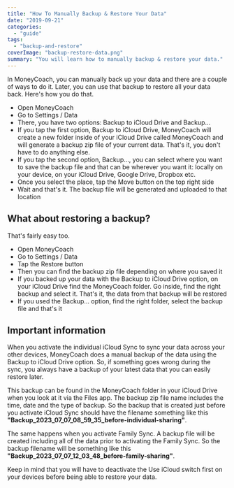 ```yaml
---
title: "How To Manually Backup & Restore Your Data"
date: "2019-09-21"
categories: 
  - "guide"
tags: 
  - "backup-and-restore"
coverImage: "backup-restore-data.png"
summary: "You will learn how to manually backup & restore your data."
---
```


In MoneyCoach, you can manually back up your data and there are a couple of ways to do it. Later, you can use that backup to restore all your data back. Here's how you do that.

- Open MoneyCoach
- Go to Settings / Data
- There, you have two options: Backup to iCloud Drive and Backup...
- If you tap the first option, Backup to iCloud Drive, MoneyCoach will create a new folder inside of your iCloud Drive called MoneyCoach and will generate a backup zip file of your current data. That's it, you don't have to do anything else.
- If you tap the second option, Backup..., you can select where you want to save the backup file and that can be wherever you want it: locally on your device, on your iCloud Drive, Google Drive, Dropbox etc.
- Once you select the place, tap the Move button on the top right side
- Wait and that's it. The backup file will be generated and uploaded to that location

## What about restoring a backup? 
That's fairly easy too.

- Open MoneyCoach
- Go to Settings / Data
- Tap the Restore button
- Then you can find the backup zip file depending on where you saved it
- If you backed up your data with the Backup to iCloud Drive option, on your iCloud Drive find the MoneyCoach folder. Go inside, find the right backup and select it. That's it, the data from that backup will be restored
- If you used the Backup... option, find the right folder, select the backup file and that's it

## Important information

When you activate the individual iCloud Sync to sync your data across your other devices, MoneyCoach does a manual backup of the data using the Backup to iCloud Drive option. So, if something goes wrong during the sync, you always have a backup of your latest data that you can easily restore later.

This backup can be found in the MoneyCoach folder in your iCloud Drive when you look at it via the Files app. The backup zip file name includes the time, date and the type of backup. So the backup that is created just before you activate iCloud Sync should have the filename something like this **"Backup_2023_07_07_08_59_35_before-individual-sharing"**.

The same happens when you activate Family Sync. A backup file will be created including all of the data prior to activating the Family Sync. So the backup filename will be something like this **"Backup_2023_07_07_12_03_48_before-family-sharing"**.

Keep in mind that you will have to deactivate the Use iCloud switch first on your devices before being able to restore your data.
